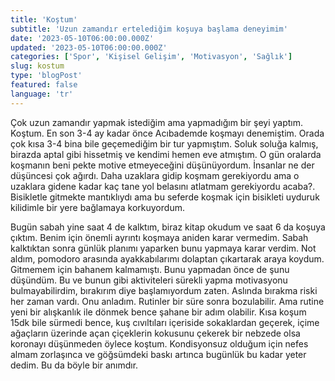 ```yaml
---
title: 'Koştum'
subtitle: 'Uzun zamandır ertelediğim koşuya başlama deneyimim'
date: '2023-05-10T06:00:00.000Z'
updated: '2023-05-10T06:00:00.000Z'
categories: ['Spor', 'Kişisel Gelişim', 'Motivasyon', 'Sağlık']
slug: kostum
type: 'blogPost'
featured: false
language: 'tr'
---
```


Çok uzun zamandır yapmak istediğim ama yapmadığım bir şeyi yaptım. Koştum. En son 3-4 ay kadar önce Acıbademde koşmayı denemiştim. Orada çok kısa 3-4 bina bile geçemediğim bir tur yapmıştım. Soluk soluğa kalmış, birazda aptal gibi hissetmiş ve kendimi hemen eve atmıştım. O gün oralarda koşmanın beni pekte motive etmeyeceğini düşünüyordum. İnsanlar ne der düşüncesi çok ağırdı. Daha uzaklara gidip koşmam gerekiyordu ama o uzaklara gidene kadar kaç tane yol belasını atlatmam gerekiyordu acaba?. Bisikletle gitmekte mantıklıydı ama bu seferde koşmak için bisikleti uyduruk kilidimle bir yere bağlamaya korkuyordum.

Bugün sabah yine saat 4 de kalktım, biraz kitap okudum ve saat 6 da koşuya çıktım. Benim için önemli ayrıntı koşmaya aniden karar vermedim. Sabah kalktıktan sonra günlük planımı yaparken bunu yapmaya karar verdim. Not aldım, pomodoro arasında ayakkabılarımı dolaptan çıkartarak araya koydum. Gitmemem için bahanem kalmamıştı. Bunu yapmadan önce de şunu düşündüm. Bu ve bunun gibi aktiviteleri sürekli yapma motivasyonu bulmayabilirdim, bırakırım diye başlamıyordum zaten. Aslında bırakma riski her zaman vardı. Onu anladım. Rutinler bir süre sonra bozulabilir. Ama rutine yeni bir alışkanlık ile dönmek bence şahane bir adım olabilir. Kısa koşum 15dk bile sürmedi bence, kuş cıvıltıları içeriside sokaklardan geçerek, içime ağaçların üzerinde açan çiçeklerin kokusunu çekerek bir nebzede olsa koronayı düşünmeden öylece koştum. Kondisyonsuz olduğum için nefes almam zorlaşınca ve göğsümdeki baskı artınca bugünlük bu kadar yeter dedim. Bu da böyle bir anımdır.